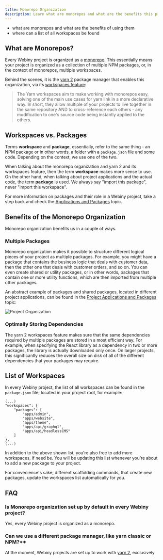 ```yaml
---
title: Monorepo Organization
description: Learn what are monorepos and what are the benefits this project organization brings.
---
```



<Alert type="success" title="WHAT YOU’LL LEARN">

- what are monorepos and what are the benefits of using them
- where can a list of all workspaces be found

</Alert>

## What are Monorepos?

Every Webiny project is organized as a [monorepo](https://www.atlassian.com/git/tutorials/monorepos). This essentially means your project is organized as a collection of multiple NPM packages, or, in the context of monorepos, multiple workspaces.

Behind the scenes, it is the [yarn 2](https://yarnpkg.com/) package manager that enables this organization, via its [workspaces feature](https://yarnpkg.com/features/workspaces):

> The Yarn workspaces aim to make working with monorepos easy, solving one of the main use cases for yarn link in a more declarative way. In short, they allow multiple of your projects to live together in the same repository AND to cross-reference each others - any modification to one's source code being instantly applied to the others.

## Workspaces vs. Packages

Terms **workspace** and **package**, essentially, refer to the same thing - an NPM package or in other words, a folder with a `package.json` file and some code. Depending on the context, we use one of the two.

When talking about the monorepo organization and yarn 2 and its workspaces feature, then the term **workspace** makes more sense to use. On the other hand, when talking about project applications and the actual code, the term **package** is used. We always say "import this package", never "import this workspace".

<Alert type="info">

For more information on packages and their role in a Webiny project, take a step back and check the [Applications and Packages](/docs/{version}/core-development-concepts/project-organization/project-applications-and-packages) topic.

</Alert>

## Benefits of the Monorepo Organization

Monorepo organization benefits us in a couple of ways.

### Multiple Packages

Monorepo organization makes it possible to structure different logical pieces of your project as multiple packages. For example, you might have a package that contains the business logic that deals with customer data, then the other one that deals with customer orders, and so on. You can even create shared or utility packages, or in other words, packages that contain one or more utility functions, which are then imported from multiple other packages.

An abstract example of packages and shared packages, located in different project applications, can be found in the [Project Applications and Packages](/docs/{version}/core-development-concepts/project-organization/project-applications-and-packages) topic:

![Project Organization](./assets/project-applications-and-packages/project-organization.png)

### Optimally Storing Dependencies

The yarn 2 workspaces feature makes sure that the same dependencies required by multiple packages are stored in a most efficient way. For example, when specifying the React library as a dependency in two or more packages, the library is actually downloaded only once. On larger projects, this significantly reduces the overall size on disk of all of the different dependencies that your packages may require.

## List of Workspaces

In every Webiny project, the list of all workspaces can be found in the `package.json` file, located in your project root, for example:

```
(...)
"workspaces": {
    "packages": [
        "apps/admin",
        "apps/website",
        "apps/theme",
        "apps/api/graphql",
        "apps/api/headlessCMS"
    ]
},
(...)
```

In addition to the above shown list, you're also free to add more workspaces, if need be. You will be updating this list whenever you're about to add a new package to your project.

<Alert type="info">

For convenience's sake, different scaffolding commands, that create new packages, update the workspaces list automatically for you.

</Alert>

## FAQ

### Is Monorepo organization set up by default in every Webiny project?

Yes, every Webiny project is organized as a monorepo.

### Can we use a different package manager, like yarn classic or NPM?\*\*

At the moment, Webiny projects are set up to work with [yarn 2](https://yarnpkg.com/), exclusively.
